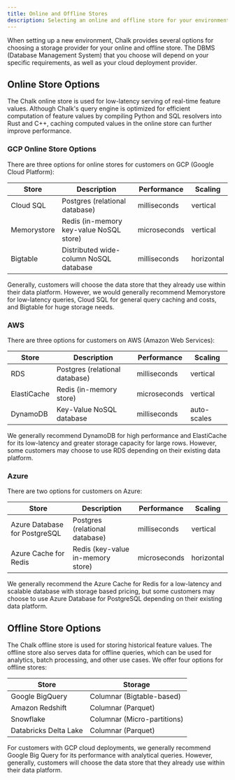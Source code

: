 ```yaml
---
title: Online and Offline Stores
description: Selecting an online and offline store for your environment
---
```


When setting up a new environment, Chalk provides several options for choosing a storage provider
for your online and offline store. The DBMS (Database Management System) that you choose will depend on your
specific requirements, as well as your cloud deployment provider.

## Online Store Options

The Chalk online store is used for low-latency serving of real-time feature values. Although Chalk's query engine
is optimized for efficient computation of feature values by compiling Python and SQL resolvers into Rust and C++,
caching computed values in the online store can further improve performance.

### GCP Online Store Options

There are three options for online stores for customers on GCP (Google Cloud Platform):

| Store       | Description                              | Performance  | Scaling    |
|-------------|------------------------------------------|--------------|------------|
| Cloud SQL   | Postgres (relational database)           | milliseconds | vertical   |
| Memorystore | Redis (in-memory key-value NoSQL store)  | microseconds | vertical   |
| Bigtable    | Distributed wide-column NoSQL database   | milliseconds | horizontal |

Generally, customers will choose the data store that they already use within their data platform. However,
we would generally recommend Memorystore for low-latency queries, Cloud SQL for general query caching and
costs, and Bigtable for huge storage needs.

### AWS

There are three options for customers on AWS (Amazon Web Services):

| Store       | Description                    | Performance  | Scaling     |
|-------------|--------------------------------|--------------|-------------|
| RDS         | Postgres (relational database) | milliseconds | vertical    |
| ElastiCache | Redis (in-memory store)        | microseconds | vertical    |
| DynamoDB    | Key-Value NoSQL database       | milliseconds | auto-scales |

We generally recommend DynamoDB for high performance and ElastiCache for its low-latency and greater storage capacity
for large rows. However, some customers may choose to use RDS depending on their existing data platform.

### Azure

There are two options for customers on Azure:

| Store                          | Description                       | Performance  | Scaling     |
|--------------------------------|-----------------------------------|--------------|-------------|
| Azure Database for PostgreSQL  | Postgres (relational database)    | milliseconds | vertical    |
| Azure Cache for Redis          | Redis (key-value in-memory store) | microseconds | horizontal  |

We generally recommend the Azure Cache for Redis for a low-latency and scalable database with storage based
pricing, but some customers may choose to use Azure Database for PostgreSQL depending on their existing data platform.

## Offline Store Options

The Chalk offline store is used for storing historical feature values. The offline store also serves
data for offline queries, which can be used for analytics, batch processing, and other use cases.
We offer four options for offline stores:

| Store                 | Storage                     |
|-----------------------|-----------------------------|
| Google BigQuery       | Columnar (Bigtable-based)   |
| Amazon Redshift       | Columnar (Parquet)          |
| Snowflake             | Columnar (Micro-partitions) |
| Databricks Delta Lake | Columnar (Parquet)          |

For customers with GCP cloud deployments, we generally recommend Google Big Query for its performance with
analytical queries. However, generally, customers will choose the data store that they already use within
their data platform.
